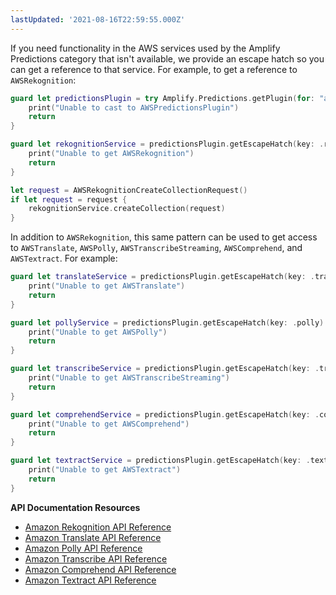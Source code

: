 ```yaml
---
lastUpdated: '2021-08-16T22:59:55.000Z'
---
```

If you need functionality in the AWS services used by the Amplify Predictions category that isn't available, we provide an escape hatch so you can get a reference to that service.  For example, to get a reference to `AWSRekognition`:

```swift
guard let predictionsPlugin = try Amplify.Predictions.getPlugin(for: "awsPredictionsPlugin") as? AWSPredictionsPlugin else {
    print("Unable to cast to AWSPredictionsPlugin")
    return
}

guard let rekognitionService = predictionsPlugin.getEscapeHatch(key: .rekognition) as? AWSRekognition else {
    print("Unable to get AWSRekognition")
    return
}

let request = AWSRekognitionCreateCollectionRequest()
if let request = request {
    rekognitionService.createCollection(request)
}
```

In addition to `AWSRekognition`, this same pattern can be used to get access to `AWSTranslate`, `AWSPolly`, `AWSTranscribeStreaming`, `AWSComprehend`, and `AWSTextract`.  For example:
```swift
guard let translateService = predictionsPlugin.getEscapeHatch(key: .translate) as? AWSTranslate else {
    print("Unable to get AWSTranslate")
    return
}

guard let pollyService = predictionsPlugin.getEscapeHatch(key: .polly) as? AWSPolly else {
    print("Unable to get AWSPolly")
    return
}

guard let transcribeService = predictionsPlugin.getEscapeHatch(key: .transcribe) as? AWSTranscribeStreaming else {
    print("Unable to get AWSTranscribeStreaming")
    return
}

guard let comprehendService = predictionsPlugin.getEscapeHatch(key: .comprehend) as? AWSComprehend else {
    print("Unable to get AWSComprehend")
    return
}

guard let textractService = predictionsPlugin.getEscapeHatch(key: .textract) as? AWSTextract else {
    print("Unable to get AWSTextract")
    return
}
```

**API Documentation Resources**
* [Amazon Rekognition API Reference](https://docs.aws.amazon.com/rekognition/latest/dg/API_Reference.html)
* [Amazon Translate API Reference](https://docs.aws.amazon.com/translate/latest/dg/API_Reference.html)
* [Amazon Polly API Reference](https://docs.aws.amazon.com/polly/latest/dg/API_Reference.html)
* [Amazon Transcribe API Reference](https://docs.aws.amazon.com/transcribe/latest/dg/API_Reference.html)
* [Amazon Comprehend API Reference](https://docs.aws.amazon.com/comprehend/latest/dg/API_Reference.html)
* [Amazon Textract API Reference](https://docs.aws.amazon.com/textract/latest/dg/API_Reference.html)
